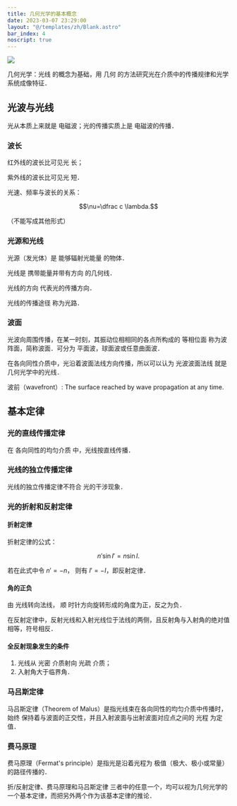 ---
title: 几何光学的基本概念
date: 2023-03-07 23:29:00
layout: "@/templates/zh/Blank.astro"
bar_index: 4
noscript: true
---

![](https://user-images.githubusercontent.com/20166026/223477139-a9a5112a-33f0-448b-89bb-0c13d1f0721d.jpg)


几何光学：<C client:load>光线</C> 的概念为基础，用 <C client:load>几何</C> 的方法研究光在介质中的传播规律和光学系统成像特征．

## 光波与光线

光从本质上来就是 <C client:load>电磁波</C>；光的传播实质上是 <C client:load>电磁波的传播</C>．

### 波长

红外线的波长比可见光 <C client:load>长</C>；

紫外线的波长比可见光 <C client:load>短</C>．

光速、频率与波长的关系：

$$\nu=\dfrac c \lambda.$$

（不能写成其他形式）

### 光源和光线

光源（发光体）是 <C client:load>能够辐射光能量</C> 的物体．

光线是 <C client:load>携带能量并带有方向</C> 的几何线．

<C client:load>光线的方向</C> 代表光的传播方向．

<C client:load>光线的传播途径</C> 称为光路．

### 波面

光波向周围传播，在某一时刻，其振动位相相同的各点所构成的 <C client:load>等相位面</C> 称为波阵面，简称波面．可分为 <C client:load>平面波，球面波或任意曲面波</C>．

在各向同性介质中，光沿着波面法线方向传播，所以可以认为 <C client:load>光波波面法线</C> 就是几何光学中的光线．

波前（wavefront）: The surface reached by wave propagation at any time.

## 基本定律

### 光的直线传播定律

在 <C client:load>各向同性的均匀介质</C> 中，光线按直线传播．

### 光线的独立传播定律

光线的独立传播定律不符合 <C client:load>光的干涉现象</C>．

### 光的折射和反射定律

#### 折射定律

折射定律的公式：

$$n'\sin I'=n\sin I.$$

若在此式中令 $n'=-n$， 则有 $I'=-I$，即反射定律．

#### 角的正负

由 <C client:load>光线转向法线</C>， <C client:load>顺</C> 时针方向旋转形成的角度为正，反之为负．

在反射定律中，反射光线和入射光线位于法线的两侧，且反射角与入射角的绝对值相等，符号相反．

#### 全反射现象发生的条件

1. 光线从 <C client:load>光密</C> 介质射向 <C client:load>光疏</C> 介质；
2. 入射角大于临界角．

### 马吕斯定律

马吕斯定律（Theorem of Malus）是指光线束在各向同性的均匀介质中传播时，始终 <C client:load>保持着与波面的正交性</C>，并且入射波面与出射波面对应点之间的 <C client:load>光程</C> 为定值．

### 费马原理

费马原理（Fermat's principle）是指光是沿着光程为 <C client:load>极值（极大、极小或常量）</C> 的路径传播的．

<C client:load>折/反射定律、费马原理和马吕斯定律</C> 三者中的任意一个，均可以视为几何光学的一个基本定律，而把另外两个作为该基本定律的推论．
